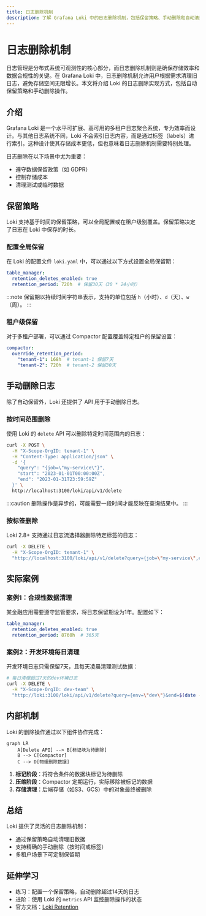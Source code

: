 ```yaml
---
title: 日志删除机制
description: 了解 Grafana Loki 中的日志删除机制，包括保留策略、手动删除和自动清理的实现方法。
---
```


# 日志删除机制

日志管理是分布式系统可观测性的核心部分，而日志删除机制则是确保存储效率和数据合规性的关键。在 Grafana Loki 中，日志删除机制允许用户根据需求清理旧日志，避免存储空间无限增长。本文将介绍 Loki 的日志删除实现方式，包括自动保留策略和手动删除操作。

## 介绍

Grafana Loki 是一个水平可扩展、高可用的多租户日志聚合系统，专为效率而设计。与其他日志系统不同，Loki 不会索引日志内容，而是通过标签（labels）进行索引。这种设计使其存储成本更低，但也意味着日志删除机制需要特别处理。

日志删除在以下场景中尤为重要：
- 遵守数据保留政策（如 GDPR）
- 控制存储成本
- 清理测试或临时数据

## 保留策略

Loki 支持基于时间的保留策略，可以全局配置或在租户级别覆盖。保留策略决定了日志在 Loki 中保存的时长。

### 配置全局保留

在 Loki 的配置文件 `loki.yaml` 中，可以通过以下方式设置全局保留期：

```yaml
table_manager:
  retention_deletes_enabled: true
  retention_period: 720h  # 保留30天（30 * 24小时）
```

:::note
保留期以持续时间字符串表示，支持的单位包括 `h`（小时）、`d`（天）、`w`（周）。
:::

### 租户级保留

对于多租户部署，可以通过 Compactor 配置覆盖特定租户的保留设置：

```yaml
compactor:
  override_retention_period:
    "tenant-1": 168h  # tenant-1 保留7天
    "tenant-2": 720h  # tenant-2 保留30天
```

## 手动删除日志

除了自动保留外，Loki 还提供了 API 用于手动删除日志。

### 按时间范围删除

使用 Loki 的 `delete` API 可以删除特定时间范围内的日志：

```bash
curl -X POST \
  -H "X-Scope-OrgID: tenant-1" \
  -H "Content-Type: application/json" \
  -d '{
    "query": "{job=\"my-service\"}",
    "start": "2023-01-01T00:00:00Z",
    "end": "2023-01-31T23:59:59Z"
  }' \
  http://localhost:3100/loki/api/v1/delete
```

:::caution
删除操作是异步的，可能需要一段时间才能反映在查询结果中。
:::

### 按标签删除

Loki 2.8+ 支持通过日志流选择器删除特定标签的日志：

```bash
curl -X DELETE \
  -H "X-Scope-OrgID: tenant-1" \
  "http://localhost:3100/loki/api/v1/delete?query={job=\"my-service\",env=\"dev\"}"
```

## 实际案例

### 案例1：合规性数据清理

某金融应用需要遵守监管要求，将日志保留期设为1年。配置如下：

```yaml
table_manager:
  retention_deletes_enabled: true
  retention_period: 8760h  # 365天
```

### 案例2：开发环境每日清理

开发环境日志只需保留7天，且每天凌晨清理测试数据：

```bash
# 每日清理超过7天的dev环境日志
curl -X DELETE \
  -H "X-Scope-OrgID: dev-team" \
  "http://loki:3100/loki/api/v1/delete?query={env=\"dev\"}&end=$(date -d '7 days ago' +%s)000000000"
```

## 内部机制

Loki 的删除操作通过以下组件协作完成：

```mermaid
graph LR
    A[Delete API] --> B[标记块为待删除]
    B --> C[Compactor]
    C --> D[物理删除数据]
```

1. **标记阶段**：将符合条件的数据块标记为待删除
2. **压缩阶段**：Compactor 定期运行，实际移除被标记的数据
3. **存储清理**：后端存储（如S3、GCS）中的对象最终被删除

## 总结

Loki 提供了灵活的日志删除机制：
- 通过保留策略自动清理旧数据
- 支持精确的手动删除（按时间或标签）
- 多租户场景下可定制保留期

## 延伸学习

- 练习：配置一个保留策略，自动删除超过14天的日志
- 进阶：使用 Loki 的 `metrics` API 监控删除操作的状态
- 官方文档：[Loki Retention](https://grafana.com/docs/loki/latest/operations/storage/retention/)